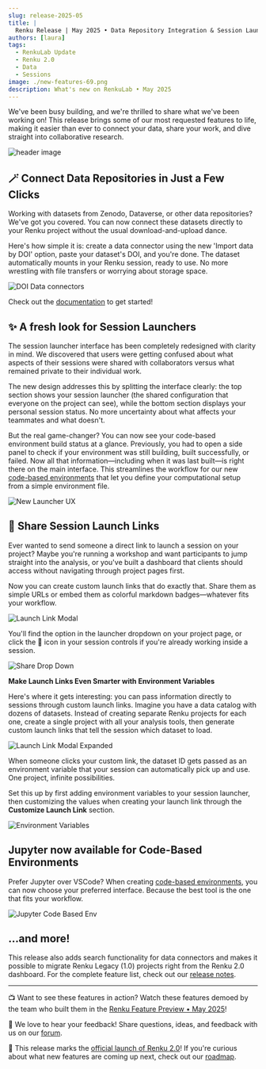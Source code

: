 ```yaml
---
slug: release-2025-05
title: |
  Renku Release | May 2025 • Data Repository Integration & Session Launch Links
authors: [laura]
tags:
  - RenkuLab Update
  - Renku 2.0
  - Data
  - Sessions
image: ./new-features-69.png
description: What's new on RenkuLab • May 2025
---
```


We've been busy building, and we're thrilled to share what we've been working on! This release
brings some of our most requested features to life, making it easier than ever to connect your data,
share your work, and dive straight into collaborative research.

![header image](./new-features-69.png)

<!-- truncate -->

## 🪄 Connect Data Repositories in Just a Few Clicks

Working with datasets from Zenodo, Dataverse, or other data repositories? We've got you covered. You
can now connect these datasets directly to your Renku project without the usual download-and-upload
dance.

Here's how simple it is: create a data connector using the new 'Import data by DOI' option, paste
your dataset's DOI, and you're done. The dataset automatically mounts in your Renku session, ready
to use. No more wrestling with file transfers or worrying about storage space.

![DOI Data connectors](./doi-dc.png)

Check out
the [documentation](https://renku.notion.site/Renku-2-0-How-To-Guides-900f417fc205439789a9fbdc5cadcec8?p=1eb0df2efafc802ab3bef1c47c8c45b4&pm=s)
to get started!

## ✨ A fresh look for Session Launchers

The session launcher interface has been completely redesigned with clarity in mind. We discovered
that users were getting confused about what aspects of their sessions were shared with collaborators
versus what remained private to their individual work.

The new design addresses this by splitting the interface clearly: the top section shows your session
launcher (the shared configuration that everyone on the project can see), while the bottom section
displays your personal session status. No more uncertainty about what affects your teammates and
what doesn't.

But the real game-changer? You can now see your code-based environment build status at a glance.
Previously, you had to open a side panel to check if your environment was still building, built
successfully, or failed. Now all that information—including when it was last built—is right there on
the main interface. This streamlines the workflow for our new [code-based
environments](../built-environments/) that let you define your computational
setup from a simple environment file.

![New Launcher UX](./new-launcher-ux.png)

## 🚀 Share Session Launch Links

Ever wanted to send someone a direct link to launch a session on your project? Maybe you're running
a workshop and want participants to jump straight into the analysis, or you've built a dashboard
that clients should access without navigating through project pages first.

Now you can create custom launch links that do exactly that. Share them as simple URLs or embed them
as colorful markdown badges—whatever fits your workflow.

![Launch Link Modal](./launch-link-modal.png)

You'll find the option in the launcher dropdown on your project page, or click the 🔗 icon in your
session controls if you're already working inside a session.

![Share Drop Down](share-drop-down.png)

**Make Launch Links Even Smarter with Environment Variables**

Here's where it gets interesting: you can pass information directly to sessions through custom
launch links. Imagine you have a data catalog with dozens of datasets. Instead of creating separate
Renku projects for each one, create a single project with all your analysis tools, then generate
custom launch links that tell the session which dataset to load.

![Launch Link Modal Expanded](launch-link-modal-expanded.png)

When someone clicks your custom link, the dataset ID gets passed as an environment variable that
your session can automatically pick up and use. One project, infinite possibilities.

Set this up by first adding environment variables to your session launcher, then customizing the
values when creating your launch link through the **Customize Launch Link** section.

![Environment Variables](env-vars.png)

## Jupyter now available for Code-Based Environments

Prefer Jupyter over VSCode? When creating [code-based
environments](../built-environments/), you can now choose your preferred
interface. Because the best tool is the one that fits your workflow.

![Jupyter Code Based Env](jupyter-code-based-env.png)

## …and more!

This release also adds search functionality for data connectors and makes it possible to migrate
Renku Legacy (1.0) projects right from the Renku 2.0 dashboard. For the complete feature list, check
out our [release notes](https://github.com/SwissDataScienceCenter/renku/releases).

---

📺 Want to see these features in action? Watch these features demoed by the team who built them in the
[Renku Feature Preview • May 2025](https://www.youtube.com/watch?v=7vWJswq3zv0)!

💬 We love to hear your feedback! Share questions, ideas, and feedback with us on our
[forum](https://renku.discourse.group/).

🚀 This release marks the [official launch of Renku 2.0](../launch-renku-2/)! If you're curious about what new features
are coming up next, check out our
[roadmap](https://renku.notion.site/Roadmap-b1342b798b0141399dc39cb12afc60c9).
